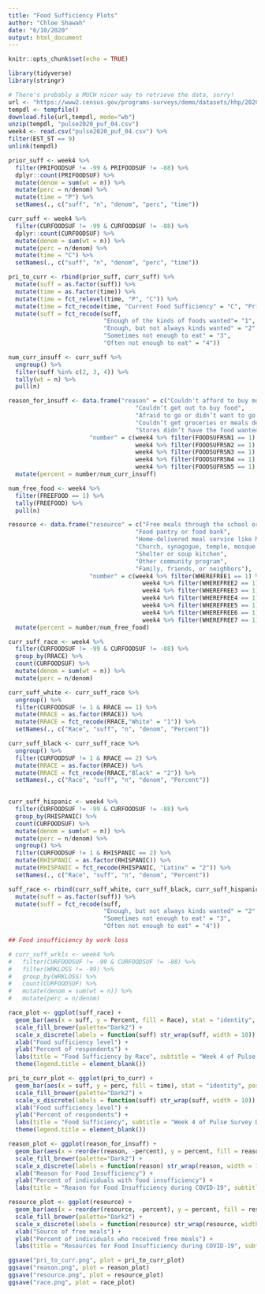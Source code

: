 ```yaml
---
title: "Food Sufficiency Plots"
author: "Chloe Shawah"
date: "6/10/2020"
output: html_document
---
```


```r
knitr::opts_chunk$set(echo = TRUE)

library(tidyverse)
library(stringr)

# There's probably a MUCH nicer way to retrieve the data, sorry! 
url <- "https://www2.census.gov/programs-surveys/demo/datasets/hhp/2020/wk4/HPS_Week04_PUF_CSV.zip"
tempdl <- tempfile()
download.file(url,tempdl, mode="wb") 
unzip(tempdl, "pulse2020_puf_04.csv") 
week4 <- read.csv("pulse2020_puf_04.csv") %>% 
filter(EST_ST == 9)
unlink(tempdl)

```

```r

prior_suff <- week4 %>%
  filter(PRIFOODSUF != -99 & PRIFOODSUF != -88) %>%
  dplyr::count(PRIFOODSUF) %>%
  mutate(denom = sum(wt = n)) %>%
  mutate(perc = n/denom) %>% 
  mutate(time = "P") %>% 
  setNames(., c("suff", "n", "denom", "perc", "time"))

curr_suff <- week4 %>%
  filter(CURFOODSUF != -99 & CURFOODSUF != -88) %>%
  dplyr::count(CURFOODSUF) %>%
  mutate(denom = sum(wt = n)) %>%
  mutate(perc = n/denom) %>% 
  mutate(time = "C") %>% 
  setNames(., c("suff", "n", "denom", "perc", "time"))

pri_to_curr <- rbind(prior_suff, curr_suff) %>% 
  mutate(suff = as.factor(suff)) %>% 
  mutate(time = as.factor(time)) %>% 
  mutate(time = fct_relevel(time, "P", "C")) %>% 
  mutate(time = fct_recode(time, "Current Food Sufficiency" = "C", "Prior to March 13, 2020" = "P")) %>% 
  mutate(suff = fct_recode(suff, 
                           "Enough of the kinds of foods wanted"= "1", 
                           "Enough, but not always kinds wanted" = "2", 
                           "Sometimes not enough to eat" = "3", 
                           "Often not enough to eat" = "4"))

```

```r

num_curr_insuff <- curr_suff %>%
  ungroup() %>%
  filter(suff %in% c(2, 3, 4)) %>%
  tally(wt = n) %>%
  pull(n)

reason_for_insuff <- data.frame("reason" = c("Couldn't afford to buy more food", 
                                    "Couldn’t get out to buy food", 
                                    "Afraid to go or didn’t want to go out", 
                                    "Couldn’t get groceries or meals delivered", 
                                    "Stores didn’t have the food wanted"),
                       "number" = c(week4 %>% filter(FOODSUFRSN1 == 1) %>% nrow(),
                                    week4 %>% filter(FOODSUFRSN2 == 1) %>% nrow(),
                                    week4 %>% filter(FOODSUFRSN3 == 1) %>% nrow(),
                                    week4 %>% filter(FOODSUFRSN4 == 1) %>% nrow(),
                                    week4 %>% filter(FOODSUFRSN5 == 1) %>% nrow())) %>% 
  mutate(percent = number/num_curr_insuff)


```

```r

num_free_food <- week4 %>%
  filter(FREEFOOD == 1) %>%
  tally(FREEFOOD) %>%
  pull(n)

resource <- data.frame("resource" = c("Free meals through the school or other programs aimed at children", 
                                    "Food pantry or food bank", 
                                    "Home-delivered meal service like Meals on Wheels", 
                                    "Church, synagogue, temple, mosque or other religious organization", 
                                    "Shelter or soup kitchen",
                                    "Other community program",
                                    "Family, friends, or neighbors"),
                       "number" = c(week4 %>% filter(WHEREFREE1 == 1) %>% nrow(),
                                      week4 %>% filter(WHEREFREE2 == 1) %>% nrow(),
                                      week4 %>% filter(WHEREFREE3 == 1) %>% nrow(),
                                      week4 %>% filter(WHEREFREE4 == 1) %>% nrow(),
                                      week4 %>% filter(WHEREFREE5 == 1) %>% nrow(),
                                      week4 %>% filter(WHEREFREE6 == 1) %>% nrow(),
                                      week4 %>% filter(WHEREFREE7 == 1) %>% nrow())) %>% 
  mutate(percent = number/num_free_food)

```

```r

curr_suff_race <- week4 %>%
  filter(CURFOODSUF != -99 & CURFOODSUF != -88) %>%
  group_by(RRACE) %>%
  count(CURFOODSUF) %>%
  mutate(denom = sum(wt = n)) %>%
  mutate(perc = n/denom)

curr_suff_white <- curr_suff_race %>% 
  ungroup() %>% 
  filter(CURFOODSUF != 1 & RRACE == 1) %>% 
  mutate(RRACE = as.factor(RRACE)) %>% 
  mutate(RRACE = fct_recode(RRACE,"White" = "1")) %>% 
  setNames(., c("Race", "suff", "n", "denom", "Percent"))

curr_suff_black <- curr_suff_race %>% 
  ungroup() %>% 
  filter(CURFOODSUF != 1 & RRACE == 2) %>%
  mutate(RRACE = as.factor(RRACE)) %>% 
  mutate(RRACE = fct_recode(RRACE,"Black" = "2")) %>% 
  setNames(., c("Race", "suff", "n", "denom", "Percent"))
  

curr_suff_hispanic <- week4 %>%
  filter(CURFOODSUF != -99 & CURFOODSUF != -88) %>%
  group_by(RHISPANIC) %>% 
  count(CURFOODSUF) %>%
  mutate(denom = sum(wt = n)) %>%
  mutate(perc = n/denom) %>%
  ungroup() %>% 
  filter(CURFOODSUF != 1 & RHISPANIC == 2) %>% 
  mutate(RHISPANIC = as.factor(RHISPANIC)) %>% 
  mutate(RHISPANIC = fct_recode(RHISPANIC, "Latinx" = "2")) %>% 
  setNames(., c("Race", "suff", "n", "denom", "Percent"))

suff_race <- rbind(curr_suff_white, curr_suff_black, curr_suff_hispanic) %>% 
  mutate(suff = as.factor(suff)) %>% 
  mutate(suff = fct_recode(suff, 
                           "Enough, but not always kinds wanted" = "2", 
                           "Sometimes not enough to eat" = "3", 
                           "Often not enough to eat" = "4"))

```


```r


## Food insufficiency by work loss

# curr_suff_wrkls <- week4 %>%
#   filter(CURFOODSUF != -99 & CURFOODSUF != -88) %>%
#   filter(WRKLOSS != -99) %>%
#   group_by(WRKLOSS) %>%
#   count(CURFOODSUF) %>%
#   mutate(denom = sum(wt = n)) %>%
#   mutate(perc = n/denom)

```


```r

race_plot <- ggplot(suff_race) +
  geom_bar(aes(x = suff, y = Percent, fill = Race), stat = "identity", position=position_dodge()) +
  scale_fill_brewer(palette="Dark2") +
  scale_x_discrete(labels = function(suff) str_wrap(suff, width = 10)) +
  xlab("Food sufficiency level") +
  ylab("Percent of respondents") +
  labs(title = "Food Sufficiency by Race", subtitle = "Week 4 of Pulse Survey Data") +
  theme(legend.title = element_blank())

pri_to_curr_plot <- ggplot(pri_to_curr) +
  geom_bar(aes(x = suff, y = perc, fill = time), stat = "identity", position=position_dodge()) +
  scale_fill_brewer(palette="Dark2") +
  scale_x_discrete(labels = function(suff) str_wrap(suff, width = 10)) +
  xlab("Food sufficiency level") +
  ylab("Percent of respondents") +
  labs(title = "Food Sufficiency", subtitle = "Week 4 of Pulse Survey Data") +
  theme(legend.title = element_blank())

reason_plot <- ggplot(reason_for_insuff) +
  geom_bar(aes(x = reorder(reason, -percent), y = percent, fill = reason), stat = "identity", show.legend = FALSE) +
  scale_fill_brewer(palette="Dark2") +
  scale_x_discrete(labels = function(reason) str_wrap(reason, width = 10)) +
  xlab("Reason for Food Insufficiency") +
  ylab("Percent of individuals with food insufficiency") +
  labs(title = "Reason for Food Insufficiency during COVID-19", subtitle = "Week 4 of Pulse Survey Data")

resource_plot <- ggplot(resource) +
  geom_bar(aes(x = reorder(resource, -percent), y = percent, fill = resource), stat = "identity", show.legend = FALSE) +
  scale_fill_brewer(palette="Dark2") +
  scale_x_discrete(labels = function(resource) str_wrap(resource, width = 10)) +
  xlab("Source of free meals") +
  ylab("Percent of individuals who received free meals") +
  labs(title = "Resources for Food Insufficiency during COVID-19", subtitle = "Week 4 of Pulse Survey Data")

ggsave("pri_to_curr.png", plot = pri_to_curr_plot)
ggsave("reason.png", plot = reason_plot)
ggsave("resource.png", plot = resource_plot)
ggsave("race.png", plot = race_plot)


```
